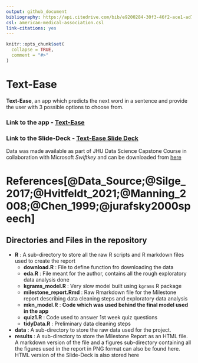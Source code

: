 ```yaml
---
output: github_document
bibliography: https://api.citedrive.com/bib/e9200284-30f3-46f2-ace1-ad7cd125ad87/references.bib?x=eyJpZCI6ICJlOTIwMDI4NC0zMGYzLTQ2ZjItYWNlMS1hZDdjZDEyNWFkODciLCAidXNlciI6ICI1MTc1IiwgInNpZ25hdHVyZSI6ICJjZDFhM2U0NzhhMDZkZmRjZjI0ZGQ2ODVlMzcwNjBiOThkNzcxOGQwNWIyODE3YzAzZjEyNzQ0NTlmMjBjOGU5In0=/bibliography.bib
csl: american-medical-association.csl
link-citations: yes
---
```


<!-- README.md is generated from README.Rmd. Please edit that file -->

```r
knitr::opts_chunk$set(
  collapse = TRUE,
  comment = "#>"
)
```

# **Text-Ease**

<!-- badges: start -->
<!-- badges: end -->

**Text-Ease**, an app which predicts the next word in a sentence and provide the user with 3 possible options to choose from.
  
### **Link to the app** - [Text-Ease](http://akashmer.shinyapps.io/text_ease)

### **Link to the Slide-Deck** - [Text-Ease Slide Deck](https://rpubs.com/akashmer/text_ease_slide_deck)

Data was made available as part of JHU Data Science Capstone Course in collaboration with Microsoft *Swiftkey* and can be downloaded from [here](https://d396qusza40orc.cloudfront.net/dsscapstone/dataset/Coursera-SwiftKey.zip)
  
# **References[@Data_Source;@Silge_2017;@Hvitfeldt_2021;@Manning_2008;@Chen_1999;@jurafsky2000speech]**
  

<div id="refs"></div>

## **Directories and Files in the repository**
  
* **R** : A sub-directory to store all the raw R scripts and R markdown files used to create the report
    + **download.R** : File to define function fro downloading the data
    + **eda.R** : File meant for the author, contains all the rough exploratory data analysis done
    + **kgrams_model.R** : Very slow model built using `kgrams` R package
    + **milestone_report.Rmd** : Raw Rmarkdown file for the Milestone report describing data cleaning steps and exploratory data analysis
    + **mkn_model.R** : **Code which was used behind the final model used in the app**
    + **quiz1.R** : Code used to answer 1st week quiz questions
    + **tidyData.R** : Preliminary data cleaning steps
* **data** : A sub-directory to store the raw data used for the project.
* **results** : A sub-directory to store the Milestone Report as an HTML file. A markdown version of the file and a figures sub-directory containing all the figures used in the report in PNG format can also be found here. HTML version of the Slide-Deck is also stored here
